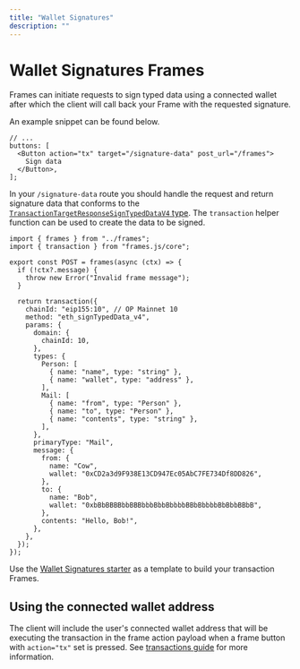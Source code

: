 ```yaml
---
title: "Wallet Signatures"
description: ""
---
```



# Wallet Signatures Frames

Frames can initiate requests to sign typed data using a connected wallet after which the client will call back your Frame with the requested signature.

An example snippet can be found below.

```tsx
// ...
buttons: [
  <Button action="tx" target="/signature-data" post_url="/frames">
    Sign data
  </Button>,
];
```

In your `/signature-data` route you should handle the request and return signature data that conforms to the [`TransactionTargetResponseSignTypedDataV4` type](/reference/js/types#reference). The `transaction` helper function can be used to create the data to be signed.

```tsx [./app/frames/signature-data/route.ts]
import { frames } from "../frames";
import { transaction } from "frames.js/core";

export const POST = frames(async (ctx) => {
  if (!ctx?.message) {
    throw new Error("Invalid frame message");
  }

  return transaction({
    chainId: "eip155:10", // OP Mainnet 10
    method: "eth_signTypedData_v4",
    params: {
      domain: {
        chainId: 10,
      },
      types: {
        Person: [
          { name: "name", type: "string" },
          { name: "wallet", type: "address" },
        ],
        Mail: [
          { name: "from", type: "Person" },
          { name: "to", type: "Person" },
          { name: "contents", type: "string" },
        ],
      },
      primaryType: "Mail",
      message: {
        from: {
          name: "Cow",
          wallet: "0xCD2a3d9F938E13CD947Ec05AbC7FE734Df8DD826",
        },
        to: {
          name: "Bob",
          wallet: "0xbBbBBBBbbBBBbbbBbbBbbbbBBbBbbbbBbBbbBBbB",
        },
        contents: "Hello, Bob!",
      },
    },
  });
});
```

Use the [Wallet Signatures starter](https://github.com/framesjs/frames.js/tree/main/templates/next-starter-with-examples/app/examples/wallet-signatures) as a template to build your transaction Frames.

<StackblitzLink
  entrypointFile="app/examples/wallet-signatures/page.tsx"
  browserPath="/examples/wallet-signatures"
/>

## Using the connected wallet address

The client will include the user's connected wallet address that will be executing the transaction in the frame action payload when a frame button with `action="tx"` set is pressed. See [transactions guide](/guides/transactions) for more information.
